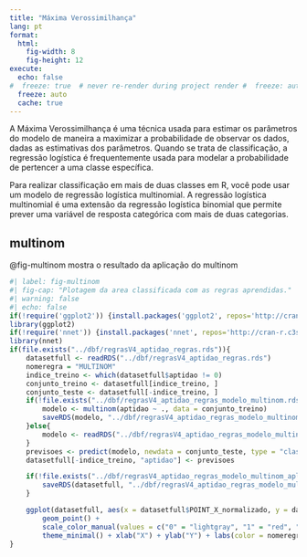 ```yaml
---
title: "Máxima Verossimilhança"
lang: pt
format: 
  html:
    fig-width: 8
    fig-height: 12
execute:
  echo: false
#  freeze: true  # never re-render during project render #  freeze: auto  # re-render only when source changes
  freeze: auto
  cache: true 
---
```


A Máxima Verossimilhança é uma técnica usada para estimar os parâmetros do modelo de maneira a maximizar a probabilidade de observar os dados, dadas as estimativas dos parâmetros. Quando se trata de classificação, a regressão logística é frequentemente usada para modelar a probabilidade de pertencer a uma classe específica.

Para realizar classificação em mais de duas classes em R, você pode usar um modelo de regressão logística multinomial. A regressão logística multinomial é uma extensão da regressão logística binomial que permite prever uma variável de resposta categórica com mais de duas categorias.

## multinom

@fig-multinom mostra o resultado da aplicação do multinom 

```r
#| label: fig-multinom
#| fig-cap: "Plotagem da area classificada com as regras aprendidas."
#| warning: false
#| echo: false
if(!require('ggplot2')) {install.packages('ggplot2', repos='http://cran-r.c3sl.ufpr.br/')}
library(ggplot2)
if(!require('nnet')) {install.packages('nnet', repos='http://cran-r.c3sl.ufpr.br/')}
library(nnet)
if(file.exists("../dbf/regrasV4_aptidao_regras.rds")){
    datasetfull <- readRDS("../dbf/regrasV4_aptidao_regras.rds")
    nomeregra = "MULTINOM"
    indice_treino <- which(datasetfull$aptidao != 0)
    conjunto_treino <- datasetfull[indice_treino, ]
    conjunto_teste <- datasetfull[-indice_treino, ]
    if(!file.exists("../dbf/regrasV4_aptidao_regras_modelo_multinom.rds")){
        modelo <- multinom(aptidao ~ ., data = conjunto_treino)
        saveRDS(modelo, "../dbf/regrasV4_aptidao_regras_modelo_multinom.rds")
    }else{
        modelo <- readRDS("../dbf/regrasV4_aptidao_regras_modelo_multinom.rds")
    }
    previsoes <- predict(modelo, newdata = conjunto_teste, type = "class")
    datasetfull[-indice_treino, "aptidao"] <- previsoes

    if(!file.exists("../dbf/regrasV4_aptidao_regras_modelo_multinom_aplicado.rds")){
        saveRDS(datasetfull, "../dbf/regrasV4_aptidao_regras_modelo_multinom_aplicado.rds")
    }

    ggplot(datasetfull, aes(x = datasetfull$POINT_X_normalizado, y = datasetfull$POINT_Y_normalizado, color = as.factor(datasetfull$aptidao))) +
        geom_point() +
        scale_color_manual(values = c("0" = "lightgray", "1" = "red", "2" = "yellow", "3" = "blue", "4" = "green")) +
        theme_minimal() + xlab("X") + ylab("Y") + labs(color = nomeregra)
}
```


